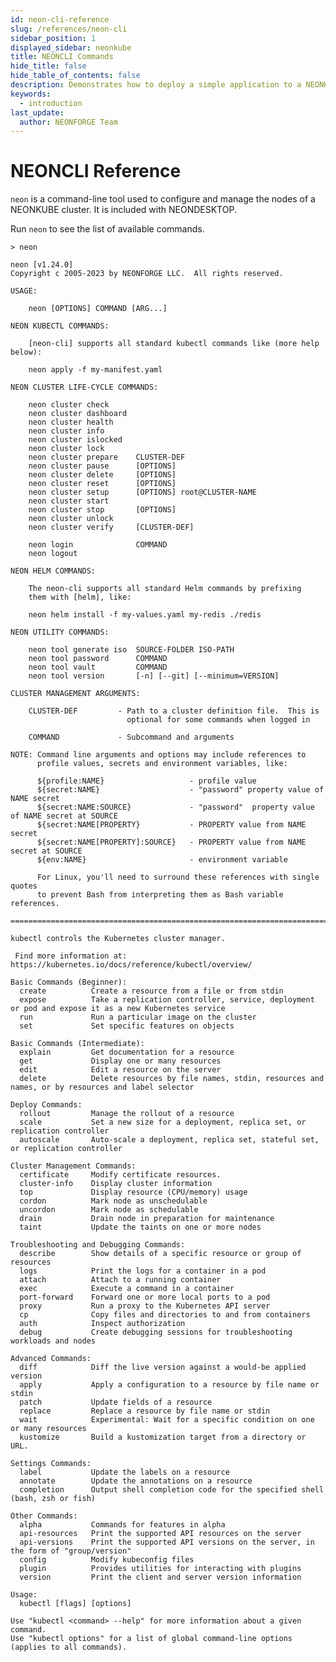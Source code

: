 ```yaml
---
id: neon-cli-reference
slug: /references/neon-cli
sidebar_position: 1
displayed_sidebar: neonkube
title: NEONCLI Commands
hide_title: false
hide_table_of_contents: false
description: Demonstrates how to deploy a simple application to a NEONKUBE cluster
keywords:
  - introduction
last_update:
  author: NEONFORGE Team
---
```


# NEONCLI Reference

`neon` is a command-line tool used to configure and manage the nodes of a
NEONKUBE cluster. It is included with NEONDESKTOP.

Run `neon` to see the list of available commands.

```plain
> neon

neon [v1.24.0]
Copyright c 2005-2023 by NEONFORGE LLC.  All rights reserved.

USAGE:

    neon [OPTIONS] COMMAND [ARG...]

NEON KUBECTL COMMANDS:

    [neon-cli] supports all standard kubectl commands like (more help below):

    neon apply -f my-manifest.yaml

NEON CLUSTER LIFE-CYCLE COMMANDS:

    neon cluster check
    neon cluster dashboard
    neon cluster health
    neon cluster info
    neon cluster islocked
    neon cluster lock
    neon cluster prepare    CLUSTER-DEF
    neon cluster pause      [OPTIONS]
    neon cluster delete     [OPTIONS]
    neon cluster reset      [OPTIONS]
    neon cluster setup      [OPTIONS] root@CLUSTER-NAME
    neon cluster start
    neon cluster stop       [OPTIONS]
    neon cluster unlock
    neon cluster verify     [CLUSTER-DEF]

    neon login              COMMAND
    neon logout

NEON HELM COMMANDS:

    The neon-cli supports all standard Helm commands by prefixing
    them with [helm], like:

    neon helm install -f my-values.yaml my-redis ./redis

NEON UTILITY COMMANDS:

    neon tool generate iso  SOURCE-FOLDER ISO-PATH
    neon tool password      COMMAND
    neon tool vault         COMMAND
    neon tool version       [-n] [--git] [--minimum=VERSION]

CLUSTER MANAGEMENT ARGUMENTS:

    CLUSTER-DEF         - Path to a cluster definition file.  This is
                          optional for some commands when logged in

    COMMAND             - Subcommand and arguments

NOTE: Command line arguments and options may include references to
      profile values, secrets and environment variables, like:

      ${profile:NAME}                   - profile value
      ${secret:NAME}                    - "password" property value of NAME secret
      ${secret:NAME:SOURCE}             - "password"  property value of NAME secret at SOURCE
      ${secret:NAME[PROPERTY}           - PROPERTY value from NAME secret
      ${secret:NAME[PROPERTY]:SOURCE}   - PROPERTY value from NAME secret at SOURCE
      ${env:NAME}                       - environment variable

      For Linux, you'll need to surround these references with single quotes
      to prevent Bash from interpreting them as Bash variable references.

===============================================================================

kubectl controls the Kubernetes cluster manager.

 Find more information at: https://kubernetes.io/docs/reference/kubectl/overview/

Basic Commands (Beginner):
  create          Create a resource from a file or from stdin
  expose          Take a replication controller, service, deployment or pod and expose it as a new Kubernetes service
  run             Run a particular image on the cluster
  set             Set specific features on objects

Basic Commands (Intermediate):
  explain         Get documentation for a resource
  get             Display one or many resources
  edit            Edit a resource on the server
  delete          Delete resources by file names, stdin, resources and names, or by resources and label selector

Deploy Commands:
  rollout         Manage the rollout of a resource
  scale           Set a new size for a deployment, replica set, or replication controller
  autoscale       Auto-scale a deployment, replica set, stateful set, or replication controller

Cluster Management Commands:
  certificate     Modify certificate resources.
  cluster-info    Display cluster information
  top             Display resource (CPU/memory) usage
  cordon          Mark node as unschedulable
  uncordon        Mark node as schedulable
  drain           Drain node in preparation for maintenance
  taint           Update the taints on one or more nodes

Troubleshooting and Debugging Commands:
  describe        Show details of a specific resource or group of resources
  logs            Print the logs for a container in a pod
  attach          Attach to a running container
  exec            Execute a command in a container
  port-forward    Forward one or more local ports to a pod
  proxy           Run a proxy to the Kubernetes API server
  cp              Copy files and directories to and from containers
  auth            Inspect authorization
  debug           Create debugging sessions for troubleshooting workloads and nodes

Advanced Commands:
  diff            Diff the live version against a would-be applied version
  apply           Apply a configuration to a resource by file name or stdin
  patch           Update fields of a resource
  replace         Replace a resource by file name or stdin
  wait            Experimental: Wait for a specific condition on one or many resources
  kustomize       Build a kustomization target from a directory or URL.

Settings Commands:
  label           Update the labels on a resource
  annotate        Update the annotations on a resource
  completion      Output shell completion code for the specified shell (bash, zsh or fish)

Other Commands:
  alpha           Commands for features in alpha
  api-resources   Print the supported API resources on the server
  api-versions    Print the supported API versions on the server, in the form of "group/version"
  config          Modify kubeconfig files
  plugin          Provides utilities for interacting with plugins
  version         Print the client and server version information

Usage:
  kubectl [flags] [options]

Use "kubectl <command> --help" for more information about a given command.
Use "kubectl options" for a list of global command-line options (applies to all commands).
```
